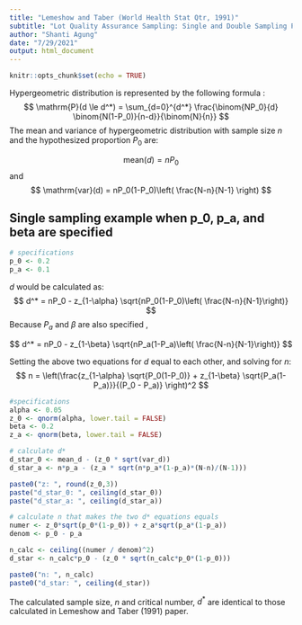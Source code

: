 ```yaml
---
title: "Lemeshow and Taber (World Health Stat Qtr, 1991)"
subtitle: "Lot Quality Assurance Sampling: Single and Double Sampling Plans"
author: "Shanti Agung"
date: "7/29/2021"
output: html_document
---
```


```r
knitr::opts_chunk$set(echo = TRUE)
```

Hypergeometric distribution is represented by the following formula :
$$
\mathrm{P}(d \le d^*) = \sum_{d=0}^{d^*} \frac{\binom{NP_0}{d} \binom{N(1-P_0)}{n-d}}{\binom{N}{n}}
$$
The mean and variance of hypergeometric distribution with sample size $n$ and the hypothesized proportion $P_0$ are:

$$
\mathrm{mean}(d) = nP_0
$$
and
$$
\mathrm{var}(d) = nP_0(1-P_0)\left( \frac{N-n}{N-1} \right)
$$


## Single sampling example when p_0, p_a, and beta are specified

```r
# specifications
p_0 <- 0.2
p_a <- 0.1

```

$d$ would be calculated as:
$$
d^* = nP_0 - z_{1-\alpha} \sqrt{nP_0(1-P_0)\left( \frac{N-n}{N-1}\right)}  
$$
Because $P_a$ and $\beta$ are also specified , 

$$
d^* = nP_0 - z_{1-\beta} \sqrt{nP_a(1-P_a)\left( \frac{N-n}{N-1}\right)}  
$$

Setting the above two equations for $d$ equal to each other, and solving for $n$:
$$
n = \left(\frac{z_{1-\alpha} \sqrt{P_0(1-P_0)} + z_{1-\beta} \sqrt{P_a(1-P_a)}}{(P_0 - P_a)}  \right)^2
$$


```r
#specifications
alpha <- 0.05
z_0 <- qnorm(alpha, lower.tail = FALSE)
beta <- 0.2
z_a <- qnorm(beta, lower.tail = FALSE)

# calculate d*
d_star_0 <- mean_d - (z_0 * sqrt(var_d))
d_star_a <- n*p_a - (z_a * sqrt(n*p_a*(1-p_a)*(N-n)/(N-1)))

paste0("z: ", round(z_0,3))
paste("d_star_0: ", ceiling(d_star_0))
paste("d_star_a: ", ceiling(d_star_a))

```

```r

# calculate n that makes the two d* equations equals
numer <- z_0*sqrt(p_0*(1-p_0)) + z_a*sqrt(p_a*(1-p_a))
denom <- p_0 - p_a

n_calc <- ceiling((numer / denom)^2)
d_star <- n_calc*p_0 - (z_0 * sqrt(n_calc*p_0*(1-p_0)))

paste0("n: ", n_calc)
paste0("d_star: ", ceiling(d_star))
```
The calculated sample size, $n$ and critical number, $d^*$ are identical to those calculated in Lemeshow and Taber (1991) paper.